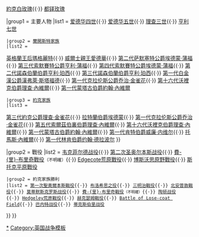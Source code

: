 {{Navbox
|name = 玫瑰战争
|title =   [[玫瑰战争]]  

|above = [[蘭開斯特紅玫瑰]]{{·}} [[約克白玫瑰]]{{·}} [[都铎玫瑰]]

|group1 = 主要人物
|list1 = {{Navbox subgroup
 |group1 = [[英格蘭君主列表|英格蘭君主]]
 |list1 = [[亨利六世 (英格兰)|亨利六世]]{{·}} [[爱德华四世]]{{·}} [[爱德华五世]]{{·}} [[理查三世 (英格兰)|理查三世]]{{·}} [[亨利七世 (英格兰)|亨利七世]]
 |group2 = [[蘭開斯特王朝|蘭開斯特家族]]
 |list2 = 
[[安茹的玛格丽特|英格蘭王后瑪格麗特]]{{·}} [[威斯敏斯特的爱德华|威爾士親王愛德華]]{{·}} [[第二代萨默塞特公爵埃德蒙·蒲福]]{{·}} [[第三代索默賽特公爵亨利·蒲福]]{{·}} [[第四代索默賽特公爵埃德蒙·蒲福]]{{·}} [[第二代諾森伯蘭伯爵亨利·珀西]]{{·}} [[第三代諾森伯蘭伯爵亨利·珀西]]{{·}} [[第一代白金漢公爵漢弗萊·斯塔福德]]{{·}} [[第一代克拉伦斯公爵乔治·金雀花]]{{·}} [[第十六代沃裡克伯爵理查·內維爾]]{{·}} [[第一代蒙塔古伯爵約翰·內維爾]]
 |group3 = [[約克王朝|約克家族]]
 |list3 = 
[[第三代约克公爵约克的理查|第三代約克公爵理查·金雀花]]{{·}} [[拉特蘭伯爵埃德蒙]]{{·}} [[第一代克拉伦斯公爵乔治·金雀花]]{{·}} [[第五代索爾茲伯裏伯爵理查·內維爾]]{{·}} [[第十六代沃裡克伯爵理查·內維爾]]{{·}} [[第一代蒙塔古伯爵約翰·內維爾]]{{·}} [[第一代肯特伯爵威廉·内维尔]]{{·}} [[托馬斯·內維爾]]{{·}} [[第一代林肯伯爵约翰·德拉波尔]]
}}

|group2 = 戰役
|list2 = {{Navbox subgroup
 |group1 = 蘭開斯特家族勝利
 |list1 = [[路孚德橋戰役]]{{·}} [[韦克菲尔德战役]]{{·}} [[第二次圣奥尔本斯战役]]{{·}} [[費里布里奇戰役|費-{里}-布里奇戰役]]<small>（不明確）</small>{{·}} [[Edgecote荒原戰役]]{{·}} [[博斯沃思原野戰役]]{{·}} [[斯托克平原戰役]]
 |group2 = 約克家族勝利
 |list2 = [[第一次聖奧爾本斯戰役]]{{·}} [[布洛希思之役]]{{·}} [[三明治戰役 (1460年)|三明治戰役]]{{·}} [[北安普敦戰役 (1460年)|北安普敦戰役]]{{·}} [[莫蒂默斯克罗斯战役]]{{·}} [[費里布里奇戰役|費-{里}-布里奇戰役]]<small>（不明確）</small>{{·}} [[陶顿战役]]{{·}} [[Hedgeley荒原戰役]]{{·}} [[赫克瑟姆戰役]]{{·}} [[Battle of Losecoat Field|Battle of Lose-coat Field]]{{·}} [[巴内特战役]]{{·}} [[蒂克斯伯里战役]]

}}
<!---
|group3 = 參見
|list3 = [[Act of Accord]]{{·}} [[Percy-Neville feud]]{{·}} [[Issue of Edward III of England]]

 |below = '''{{Icon|Book}} [[Book:Wars of the Roses]]{{·}} {{Icon|Category}} [[:Category:Wars of the Roses]]{{·}} {{Icon|Portal}} [[Portal:England]] / [[Portal:Monarchy|Monarchy]]'''--->
}}
<noinclude>
[[Category:玫瑰戰爭|*]]
[[Category:英国战争模板]]

</noinclude>